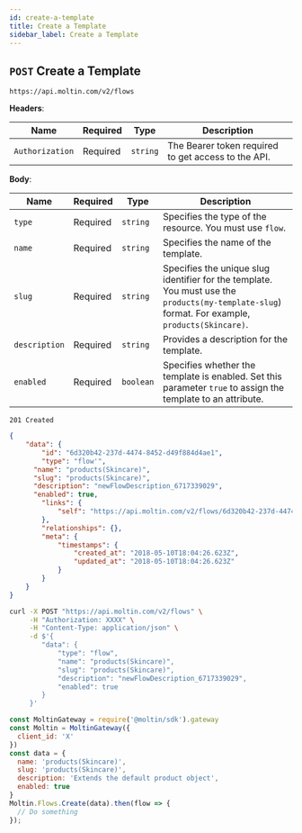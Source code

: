 ```yaml
---
id: create-a-template
title: Create a Template
sidebar_label: Create a Template
---
```


## `POST` Create a Template

```http
https://api.moltin.com/v2/flows
```

<!--DOCUSAURUS_CODE_TABS-->

<!-- Request -->

**Headers**:

| Name | Required | Type | Description |
| --- | --- | --- | --- |
| `Authorization` | Required | `string` | The Bearer token required to get access to the API. |

**Body**:

 | Name | Required | Type | Description |
 | --- | --- | --- | --- |
 | `type` | Required | `string` | Specifies the type of the resource. You must use `flow`.|
 | `name` | Required | `string` | Specifies the name of the template. |
 | `slug` | Required | `string` | Specifies the unique slug identifier for the template. You must use the `products(my-template-slug`) format. For example, `products(Skincare)`. |
 | `description` | Required | `string` | Provides a description for the template. |
 | `enabled` | Required | `boolean` | Specifies whether the template is enabled. Set this parameter `true` to assign the template to an attribute. |

<!-- Response -->

`201 Created`

```json
{
    "data": {
        "id": "6d320b42-237d-4474-8452-d49f884d4ae1",
        "type": "flow'",
      "name": "products(Skincare)",
      "slug": "products(Skincare)",
      "description": "newFlowDescription_6717339029",
      "enabled": true,
        "links": {
            "self": "https://api.moltin.com/v2/flows/6d320b42-237d-4474-8452-d49f884d4ae1"
        },
        "relationships": {},
        "meta": {
            "timestamps": {
                "created_at": "2018-05-10T18:04:26.623Z",
                "updated_at": "2018-05-10T18:04:26.623Z"
            }
        }
    }
}
```

<!--END_DOCUSAURUS_CODE_TABS-->

<!--DOCUSAURUS_CODE_TABS-->

<!--cURL-->

```bash
curl -X POST "https://api.moltin.com/v2/flows" \
     -H "Authorization: XXXX" \
     -H "Content-Type: application/json" \
     -d $'{
        "data": {
            "type": "flow",
            "name": "products(Skincare)",
            "slug": "products(Skincare)",
            "description": "newFlowDescription_6717339029",
            "enabled": true
        }
     }'
```

<!--JavaScript SDK-->

```javascript
const MoltinGateway = require('@moltin/sdk').gateway
const Moltin = MoltinGateway({
  client_id: 'X'
})
const data = {
  name: 'products(Skincare)',
  slug: 'products(Skincare)',
  description: 'Extends the default product object',
  enabled: true
}
Moltin.Flows.Create(data).then(flow => {
  // Do something
});
```

<!--END_DOCUSAURUS_CODE_TABS-->
